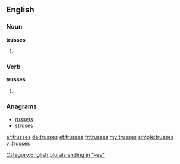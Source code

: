 ==English==

===Noun===
'''trusses'''

# {{plural of|truss}}

===Verb===
'''trusses'''

# {{third-person singular of|truss}}

===Anagrams===
* [[russets#English|russets]]
* [[struses#English|struses]]

[[Category:English plurals ending in "-es"]]

[[ar:trusses]]
[[de:trusses]]
[[et:trusses]]
[[fr:trusses]]
[[my:trusses]]
[[simple:trusses]]
[[vi:trusses]]